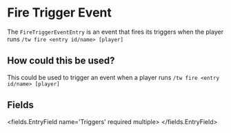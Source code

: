 
# Fire Trigger Event 

The `FireTriggerEventEntry` is an event that fires its triggers when the player runs `/tw fire <entry id/name> [player]`

## How could this be used?
This could be used to trigger an event when a player runs `/tw fire <entry id/name> [player]`


## Fields

<fields.EntryField name='Triggers' required multiple>
</fields.EntryField>
